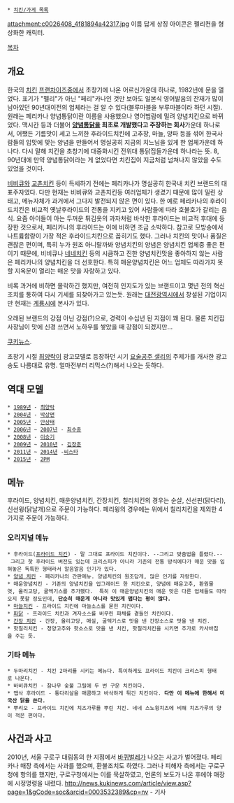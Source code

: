  * [[치킨/가게 목록]]

attachment:c0026408_4f81894a42317.jpg
이름 답게 상징 아이콘은 펠리컨을 형상화한 캐릭터. 

[[목차]]
== 개요 ==
한국의 [[치킨]] [[프랜차이즈]]중에서 초창기에 나온 어르신가운데 하나로, 1982년에 문을 열었다. 표기가 "펠리"가 아닌 "페리"카나인 것만 보아도 일본식 영어발음의 잔재가 많이 남아있던 90년대이전의 업체라는 걸 알 수 있다(블루마블을 부루마블이라 하던 시절). 원래는 페리카나 양념통닭이란 이름을 사용했으나 영어범람에 밀려 양념치킨으로 바뀌었다. 맥시칸 등과 더불어 '''[[양념통닭]]을 최초로 개발했다고 주장하는 회사'''가운데 하나로서, 어쨌든 기름맛이 세고 느끼한 후라이드치킨에 고추장, 마늘, 양파 등을 섞어 한국사람들의 입맛에 맞는 양념을 만들어서 명실공히 지금의 치느님을 있게 한 업체가운데 하나다. 다시 말해 치킨을 초창기에 대중화시킨 전위대 통닭집들가운데 하나라는 뜻. 8, 90년대에 만약 양념통닭이라는 게 없었다면 치킨집이 지금처럼 넘쳐나지 않았을 수도 있었을 것이다.

[[비비큐]]와 [[교촌치킨]] 등이 득세하기 전에는 페리카나가 명실공히 한국내 치킨 브랜드의 대표주자였다. 다만 현재는 비비큐와 교촌치킨등 여러업체가 생겼기 때문에 많이 밀린 상태고, 메뉴자체가 과거에서 그다지 발전되지 않은 면이 있다. 한 예로 페리카나의 후라이드치킨은 비교적 옛날후라이드의 전통을 지키고 있어 사람들에 따라 호불호가 갈리는 음식. 요즘 아이들이 아는 두꺼운 튀김옷의 과자처럼 바삭한 후라이드는 비교적 후대에 등장한 것으로서, 페리카나의 후라이드는 이에 비하면 조금 소박하다. 참고로 모방송에서 나트륨함량이 가장 적은 후라이드치킨으로 꼽히기도 했다. 그러나 치킨의 맛이나 품질은 괜찮은 편이며, 특히 누가 원조 아니랄까봐 양념치킨의 양념은 양념치킨 업체중 좋은 편이기 때문에, 비비큐나 [[네네치킨]] 등의 시큼하고 진한 양념치킨맛을 좋아하지 않는 사람은 페리카나의 양념치킨을 더 선호한다. 특히 매운양념치킨은 어느 업체도 따라가지 못할 지옥문이 열리는 매운 맛을 자랑하고 있다.

비록 과거에 비하면 몰락하긴 했지만, 여전히 인지도가 있는 브랜드이고 몇년 전의 혁신조치를 통하여 다시 기세를 되찾아가고 있는듯. 원래는 [[대전광역시]]에서 창설된 기업이지만 현재는 [[계룡시]]에 본사가 있다. 

오래된 브랜드의 강점 아닌 강점(?)으로, 경력이 수십년 된 지점이 꽤 된다. 물론 치킨집 사장님이 맛에 신경 쓰면서 노하우를 쌓았을 때 강점이 되겠지만...

[http://news.kukinews.com/article/view.asp?page=1&gCode=soc&arcid=0003532389&code=41121111 쿠키뉴스].

{{{#!html
<iframe width="420" height="315" src="//www.youtube.com/embed/ajQNmEgd_sI" frameborder="0" allowfullscreen></iframe>
}}}

초창기 시절 [[최양락]]이 광고모델로 등장하던 시기 [[요술공주 샐리]]의 주제가를 개사한 광고송도 나름대로 유명. 얼마전부터 리믹스(?)해서 나오는 듯하다. 


== 역대 모델 ==
 * [[1989년]] - [[최양락]]
 * [[2004년]] - [[박상면]]
 * [[2005년]] - [[안상태]]
 * [[2006년]] ~ [[2007년]] - [[최수종]]
 * [[2008년]] - [[이승기]]
 * [[2009년]] ~ [[2010년]] - [[김장훈]]
 * [[2011년]] ~ [[2014년]] -[[씨스타]]
 * [[2015년]] - [[2PM]]

== 메뉴 ==
후라이드, 양념치킨, 매운양념치킨, 간장치킨, 칠리치킨의 경우는 순살, 신선핀(닭다리), 신선윙(닭날개)으로 주문이 가능하다. 페리윙의 경우에는 위에서 칠리치킨을 제외한 4가지로 주문이 가능하다.

=== 오리지널 메뉴 ===
 * 후라이드([[프라이드 치킨]]) - 말 그대로 프라이드 치킨이다. --그리고 맞춤법을 틀렸다.-- 그리고 핫 후라이드 버전도 있는데 크리스피가 아니라 기존의 전통 방식에다가 매운 맛을 입혀놓은 독특한 형태라서 알음알음 인기가 있다.
 * [[양념 치킨]] - 페리카나의 간판메뉴. 양념치킨의 원조답게, 많은 인기를 자랑한다.
 * 매운양념치킨 - 기존의 양념치킨을 업그레이드 한 치킨으로, 양념에 매운고추, 환원물엿, 올리고당, 굴엑기스를 추가했다.  특히 이 매운양념치킨의 매운 맛은 다른 업체들도 따라오지 못할 정도인데, '''단순히 매운게 아니라 맛있게 맵다는 평이 많다.'''
 * [[마늘치킨]] - 프라이드 치킨에 마늘소스를 묻힌 치킨이다.
 * [[파닭]] - 프라이드 치킨과 겨자소스를 버무린 파채를 곁들인 치킨이다.
 * [[간장 치킨]] - 간장, 올리고당, 매실, 굴엑기스로 맛을 낸 간장소스로 맛을 낸 치킨.
 * 핫칠리치킨 - 청양고추와 핫소스로 맛을 낸 치킨, 핫칠리치킨을 시키면 추가로 카사바칩을 주는 듯.

=== 기타 메뉴 ===
 * 두마리치킨 - 치킨 2마리를 시키는 메뉴다. 특이하게도 프라이드 치킨이 크리스피 형태로 나온다.
 * 바비큐치킨 - 참나무 숯불 그릴에 두 번 구운 치킨이다.
 * 맵삭 후라이드 - 통다리살을 매콤하고 바삭하게 튀긴 치킨이다. '''다만 이 메뉴에 한해서 미국산 닭을 쓴다.'''
 * 뿌리오 - 프라이드 치킨에 치즈가루를 뿌린 치킨. 네네 스노윙치즈에 비해 치즈가루의 양이 적은 편이다.

== 사건과 사고 ==
2010년, 서울 구로구 대림동의 한 지점에서 [[바퀴벌레]]가 나오는 사고가 벌어졌다. 페리카나 매장 측에서는 사과를 했으며, 환불조치도 하였다. 그러나 피해자 측에서는 구로구청에 항의를 했지만, 구로구청에서는 이를 묵살하였고, 언론의 보도가 나온 후에야 매장에 시정명령을 내렸다.
http://news.kukinews.com/article/view.asp?page=1&gCode=soc&arcid=0003532389&cp=nv - 기사
